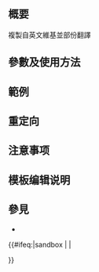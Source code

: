 <includeonly><!-- 在這裡加入模板的保護標識 --></includeonly><noinclude>{{Documentation subpage}}</noinclude>
<!-- 在本行下編輯模板說明 -->
== 概要 ==
複製自英文維基並部份翻譯

== 參數及使用方法 ==

== 範例 ==

== 重定向 ==

== 注意事项 ==

== 模板编辑说明 ==

== 參見 ==
*{{tsl|en|Template:Comparison of cooking fats}}
<includeonly>{{#ifeq:{{SUBPAGENAME}}|sandbox | |
<!-- 本行下加入模板的分類，跨維基連結加入Wikidata（參見[[Wikipedia:Wikidata]]） -->

}}</includeonly>